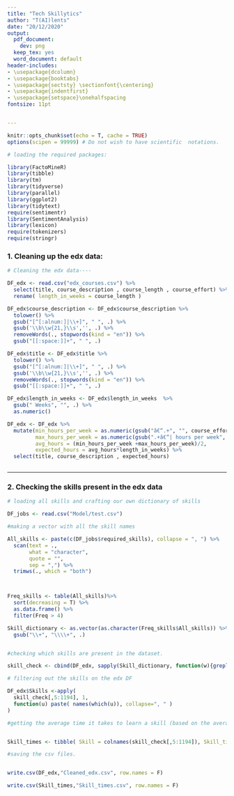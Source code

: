 ```yaml
---
title: "Tech Skillytics"
author: "T(AI)lents"
date: "20/12/2020"
output:
  pdf_document:
    dev: png
  keep_tex: yes
  word_document: default
header-includes:
- \usepackage{dcolumn}
- \usepackage{booktabs}
- \usepackage{sectsty} \sectionfont{\centering}
- \usepackage{indentfirst}
- \usepackage{setspace}\onehalfspacing
fontsize: 11pt


---
```



```r

knitr::opts_chunk$set(echo = T, cache = TRUE)
options(scipen = 99999) # Do not wish to have scientific  notations.


```


```r
# loading the required packages:

library(FactoMineR)
library(tibble)
library(tm)
library(tidyverse)
library(parallel)
library(ggplot2)
library(tidytext)
require(sentimentr)
library(SentimentAnalysis)
library(lexicon)
require(tokenizers)
require(stringr)

```



\pagebreak

\tableofcontents

\pagebreak




### 1. Cleaning up the edx data: 

```r

# Cleaning the edx data----

DF_edx <- read.csv("edx_courses.csv") %>% 
  select(title, course_description , course_length , course_effort) %>% 
  rename( length_in_weeks = course_length )

DF_edx$course_description <- DF_edx$course_description %>% 
  tolower() %>%
  gsub("[^[:alnum:]|\\+]", " ", .) %>% 
  gsub('\\b\\w{21,}\\s','', .) %>% 
  removeWords(., stopwords(kind = "en")) %>% 
  gsub("[[:space:]]+", " ", .)

DF_edx$title <- DF_edx$title %>% 
  tolower() %>%
  gsub("[^[:alnum:]|\\+]", " ", .) %>% 
  gsub('\\b\\w{21,}\\s','', .) %>% 
  removeWords(., stopwords(kind = "en")) %>% 
  gsub("[[:space:]]+", " ", .)

DF_edx$length_in_weeks <- DF_edx$length_in_weeks  %>% 
  gsub(" Weeks", "", .) %>% 
  as.numeric()

DF_edx <- DF_edx %>% 
  mutate(min_hours_per_week = as.numeric(gsub("â€“.+", "", course_effort)),
         max_hours_per_week = as.numeric(gsub(".+â€“| hours per week", "", course_effort)), 
         avg_hours = (min_hours_per_week +max_hours_per_week)/2,
         expected_hours = avg_hours*length_in_weeks) %>%
  select(title, course_description , expected_hours)



```


----

### 2. Checking the skills present in the edx data



```r

# loading all skills and crafting our own dictionary of skills

DF_jobs <- read.csv("Model/test.csv")

#making a vector with all the skill names

All_skills <- paste(c(DF_jobs$required_skills), collapse = ", ") %>% 
  scan(text = .,
       what = "character",
       quote = "", 
       sep = ",") %>% 
  trimws(., which = "both") 



Freq_skills <- table(All_skills)%>% 
  sort(decreasing = T) %>% 
  as.data.frame() %>% 
  filter(Freq > 4)

Skill_dictionary <- as.vector(as.character(Freq_skills$All_skills)) %>% 
  gsub("\\+", "\\\\+", .)



```


```r



#checking which skills are present in the dataset.

skill_check <- cbind(DF_edx, sapply(Skill_dictionary, function(w){grepl(paste0("\\b",w,"\\b"),DF_edx$course_description)}))

# filtering out the skills on the edx DF

DF_edx$Skills <-apply(
  skill_check[,5:1194], 1, 
  function(u) paste( names(which(u)), collapse=", " ) 
)

#getting the average time it takes to learn a skill (based on the average time of the courses that said skill appeared in)


Skill_times <- tibble( Skill = colnames(skill_check[,5:1194]), Skill_time = colSums( skill_check[,5:1194]*skill_check$expected_hours )/colSums(skill_check[,5:1194])) 


```



```r
#saving the csv files. 


write.csv(DF_edx,"Cleaned_edx.csv", row.names = F)

write.csv(Skill_times,"Skill_times.csv", row.names = F)



```





































